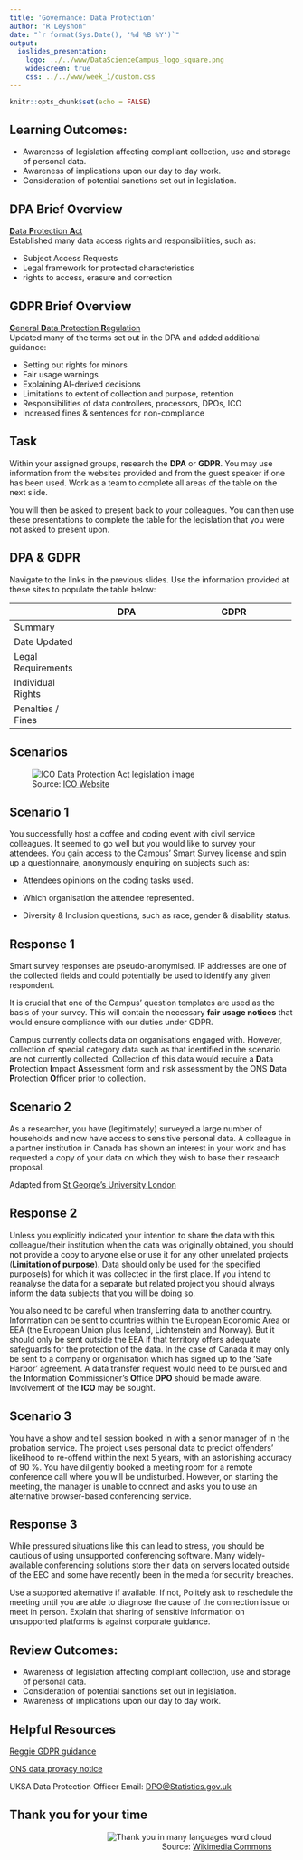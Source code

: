 ```yaml
---
title: 'Governance: Data Protection'
author: "R Leyshon"
date: "`r format(Sys.Date(), '%d %B %Y')`"
output:
  ioslides_presentation:
    logo: ../../www/DataScienceCampus_logo_square.png
    widescreen: true
    css: ../../www/week_1/custom.css
---
```


```r
knitr::opts_chunk$set(echo = FALSE)

```

## Learning Outcomes:

* Awareness of legislation affecting compliant collection, use and storage of personal data.
* Awareness of implications upon our day to day work.
* Consideration of potential sanctions set out in legislation.


## DPA Brief Overview
[**D**ata **P**rotection **A**ct](https://www.gov.uk/data-protection)  
Established many data access rights and responsibilities, such as:

- Subject Access Requests
- Legal framework for protected characteristics
- rights to access, erasure and correction


## GDPR Brief Overview
[**G**eneral **D**ata **P**rotection **R**egulation](https://ico.org.uk/for-organisations/guide-to-data-protection/guide-to-the-general-data-protection-regulation-gdpr/)  
Updated many of the terms set out in the DPA and added additional guidance:

- Setting out rights for minors
- Fair usage warnings
- Explaining AI-derived decisions
- Limitations to extent of collection and purpose, retention
- Responsibilities of data controllers, processors, DPOs, ICO 
- Increased fines & sentences for non-compliance


## Task

Within your assigned groups, research the **DPA** or **GDPR**. You may use information from the websites provided and from the guest speaker if one has been used. Work as a team to complete all areas of the table on the next slide. 

You will then be asked to present back to your colleagues. You can then use these presentations to complete the table for the legislation that you were not asked to present upon.



## DPA & GDPR
Navigate to the links in the previous slides. Use the information provided at these sites to populate the  table below:

+------------------+-----------------------------+----------------------------------+
|                  |**DPA**                      |**GDPR**                          |
+==================+=============================+==================================+
|Summary           |                             |                                  |
|                  |                             |                                  |
+------------------+-----------------------------+----------------------------------+
|Date Updated      |                             |                                  |
|                  |                             |                                  |
+------------------+-----------------------------+----------------------------------+
|Legal Requirements|                             |                                  |
|                  |                             |                                  |
+------------------+-----------------------------+----------------------------------+
|Individual Rights |                             |                                  |
|                  |                             |                                  |
+------------------+-----------------------------+----------------------------------+
|Penalties / Fines |                             |                                  |
|                  |                             |                                  |
+------------------+-----------------------------+----------------------------------+



## Scenarios

<figure>
  <img src="../../www/week_1/books-1000x671.jpg" alt="ICO Data Protection Act legislation image">
  <figcaption>Source: 
    <a href="https://ico.org.uk/for-organisations/data-protection-act-2018/" target="_blank">ICO Website</a>
  </figcaption>
</figure>



## Scenario 1

You successfully host a coffee and coding event with civil service colleagues. It seemed to go well but you would like to survey your attendees. You gain access to the Campus' Smart Survey license and spin up a questionnaire, anonymously enquiring on subjects such as:

* Attendees opinions on the coding tasks used.

* Which organisation the attendee represented.

* Diversity & Inclusion questions, such as race, gender & disability status.


## Response 1

Smart survey responses are pseudo-anonymised. IP addresses are one of the collected fields and could potentially be used to identify any given respondent. 

It is crucial that one of the Campus' question templates are used as the basis of your survey. This will contain the necessary **fair usage notices** that would ensure compliance with our duties under GDPR. 

Campus currently collects data on organisations engaged with. However, collection of special category data such as that identified in the scenario are not currently collected. Collection of this data would require a **D**ata **P**rotection **I**mpact **A**ssessment form and risk assessment by the ONS **D**ata **P**rotection **O**fficer prior to collection.



## Scenario 2

As a researcher, you have (legitimately) surveyed a large number of households and now have access to sensitive personal data. A colleague in a partner institution in Canada has shown an interest in your work and has requested a copy of your data on which they wish to base their research proposal.

Adapted from [St George's University London](https://www.sgul.ac.uk/about/our-professional-services/information-services/information-governance/data-protection/data-protection-scenarios)

## Response 2

Unless you explicitly indicated your intention to share the data with this colleague/their institution when the data was originally obtained, you should not provide a copy to anyone else or use it for any other unrelated projects (**Limitation of purpose**). Data should only be used for the specified purpose(s) for which it was collected in the first place. If you intend to reanalyse the data for a separate but related project you should always inform the data subjects that you will be doing so.

You also need to be careful when transferring data to another country. Information can be sent to countries within the European Economic Area or EEA (the European Union plus Iceland, Lichtenstein and Norway). But it should only be sent outside the EEA if that territory offers adequate safeguards for the protection of the data. In the case of Canada it may only be sent to a company or organisation which has signed up to the ‘Safe Harbor’ agreement. A data transfer request would need to be pursued and the **I**nformation **C**ommissioner's **O**ffice **DPO** should be made aware. Involvement of the **ICO** may be sought.

## Scenario 3

You have a show and tell session booked in with a senior manager of in the probation service. The project uses personal data to predict offenders' likelihood to re-offend within the next 5 years, with an astonishing accuracy of 90 %. You have diligently booked a meeting room for a remote conference call where you will be undisturbed. However, on starting the meeting, the manager is unable to connect and asks you to use an alternative browser-based conferencing service.

## Response 3

While pressured situations like this can lead to stress, you should be cautious of using unsupported conferencing software. Many widely-available conferencing solutions store their data on servers located outside of the EEC and some have recently been in the media for security breaches. 

Use a supported alternative if available. If not, Politely ask to reschedule the meeting until you are able to diagnose the cause of the connection issue or meet in person. Explain that sharing of sensitive information on unsupported platforms is against corporate guidance.


## Review Outcomes:

* Awareness of legislation affecting compliant collection, use and storage of personal data.
* Consideration of potential sanctions set out in legislation.
* Awareness of implications upon our day to day work.


## Helpful Resources

[Reggie GDPR guidance](https://intranet.ons.statistics.gov.uk/task/data-protection/undertaking-a-data-protection-impact-assessment/) 

[ONS data provacy notice](https://www.ons.gov.uk/aboutus/transparencyandgovernance/dataprotection#:~:text=It%20also%20includes%20genetic%20and,purposes%20based%20on%20UK%20law.%E2%80%9D)  


UKSA Data Protection Officer Email: [DPO@Statistics.gov.uk](mailto:DPO@Statistics.gov.uk)


## Thank you for your time

<figure align="right">
  <img src="../../www/week_1/Thank_you_in_many_languages,_b&w.png" alt="Thank you in many languages word cloud">
  <figcaption>Source: 
    <a href="https://commons.wikimedia.org/wiki/File:Thank_you_in_many_languages,_b%26w.png" target="_blank">Wikimedia Commons</a>
  </figcaption>
</figure>


